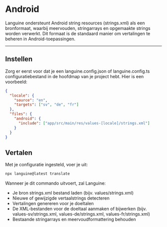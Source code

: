 # Android

Languine ondersteunt Android string resources (strings.xml) als een bronformaat, waarbij meervouden, stringarrays en opgemaakte strings worden verwerkt. Dit formaat is de standaard manier om vertalingen te beheren in Android-toepassingen.

---

## Instellen

Zorg er eerst voor dat je een languine.config.json of languine.config.ts configuratiebestand in de hoofdmap van je project hebt. Hier is een voorbeeld:

```json
{
  "locale": {
    "source": "en",
    "targets": ["sv", "de", "fr"]
  },
  "files": {
    "android": {
      "include": ["app/src/main/res/values-[locale]/strings.xml"]
    }
  }
}
```

## Vertalen

Met je configuratie ingesteld, voer je uit:

```bash
npx languine@latest translate
```

Wanneer je dit commando uitvoert, zal Languine:

- Je bron strings.xml bestand laden (bijv. values/strings.xml)
- Nieuwe of gewijzigde vertaalstrings detecteren
- Vertalingen genereren voor je doeltalen
- De XML-bestanden voor de doeltaal aanmaken of bijwerken (bijv. values-sv/strings.xml, values-de/strings.xml, values-fr/strings.xml)
- Bestaande stringarrays en meervoudformattering behouden
